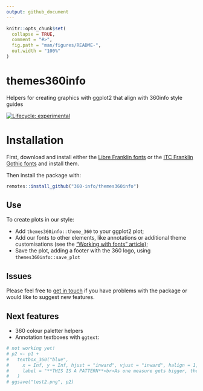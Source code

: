 ```yaml
---
output: github_document
---
```


<!-- README.md is generated from README.Rmd. Please edit that file -->

```r
knitr::opts_chunk$set(
  collapse = TRUE,
  comment = "#>",
  fig.path = "man/figures/README-",
  out.width = "100%"
)
```

# themes360info
Helpers for creating graphics with ggplot2 that align with 360info style guides

<!-- badges: start -->
[![Lifecycle: experimental](https://img.shields.io/badge/lifecycle-experimental-orange.svg)](https://lifecycle.r-lib.org/articles/stages.html#experimental)
<!-- badges: end -->

# Installation

First, download and install either the [Libre Franklin fonts](https://fonts.google.com/specimen/Libre+Franklin) or the [ITC Franklin Gothic fonts](https://www.myfonts.com/fonts/itc/franklin-gothic/) and install them.

Then install the package with:

```r
remotes::install_github("360-info/themes360info")
```

## Use

To create plots in our style:

* Add `themes360info::theme_360` to your ggplot2 plot;
* Add our fonts to other elements, like annotations or additional theme customisations (see the ["Working with fonts" article](articles/articles/working-with-fonts.html));
* Save the plot, adding a footer with the 360 logo, using `themes360info::save_plot`

## Issues

Please feel free to [get in touch](https://github.com/360-info/themes360info/issues/new) if you have problems with the package or would like to suggest new features.

## Next features

* 360 colour paletter helpers
* Annotation textboxes with `ggtext`:

```r
# not working yet!
# p2 <- p1 +
#   textbox_360("blue",
#     x = Inf, y = Inf, hjust = "inward", vjust = "inward", halign = 1,
#     label = "**THIS IS A PATTERN**<br>As one measure gets bigger, the other gets smaller."
#   )
# ggsave("test2.png", p2)
```
